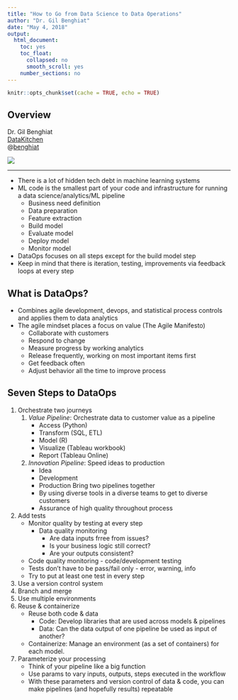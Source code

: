 ```yaml
---
title: "How to Go from Data Science to Data Operations"
author: "Dr. Gil Benghiat"
date: "May 4, 2018"
output: 
  html_document:
    toc: yes
    toc_float:
      collapsed: no
      smooth_scroll: yes
    number_sections: no
---
```


```r
knitr::opts_chunk$set(cache = TRUE, echo = TRUE)
```

## Overview

<div class="row">

<div class="col-md-6">
Dr. Gil Benghiat  
[DataKitchen](https://www.datakitchen.io/)  
@[benghiat](https://twitter.com/benghiat)  
</div>

<div class="col-md-6">
![](images/resized/benghiat_150.jpg)
</div>

</div>

***

- There is a lot of hidden tech debt in machine learning systems
- ML code is the smallest part of your code and infrastructure for running a data science/analytics/ML pipeline
    - Business need definition
    - Data preparation
    - Feature extraction
    - Build model
    - Evaluate model
    - Deploy model
    - Monitor model
- DataOps focuses on all steps except for the build model step
- Keep in mind that there is iteration, testing, improvements via feedback loops at every step

## What is DataOps?

  - Combines agile development, devops, and statistical process controls and applies them to data analytics
  - The agile mindset places a focus on value (The Agile Manifesto)
      - Collaborate with customers
      - Respond to change
      - Measure progress by working analytics
      - Release frequently, working on most important items first
      - Get feedback often
      - Adjust behavior all the time to improve process

## Seven Steps to DataOps

1. Orchestrate two journeys
    1. _Value Pipeline_: Orchestrate data to customer value as a pipeline
        - Access (Python)
        - Transform (SQL, ETL)
        - Model (R)
        - Visualize (Tableau workbook)
        - Report (Tableau Online)
    1. _Innovation Pipeline_: Speed ideas to production
        - Idea
        - Development
        - Production 
    Bring two pipelines together
        - By using diverse tools in a diverse teams to get to diverse customers
        - Assurance of high quality throughout process
1. Add tests
    - Monitor quality by testing at every step
        - Data quality monitoring
            - Are data inputs frree from issues?
            - Is your business logic still correct?
            - Are your outputs consistent?
    - Code quality monitoring - code/development testing
    - Tests don't have to be pass/fail only - error, warning, info
    - Try to put at least one test in every step
1. Use a version control system
1. Branch and merge
1. Use multiple environments
1. Reuse & containerize
    - Reuse both code & data
        - Code: Develop libraries that are used across models & pipelines
        - Data: Can the data output of one pipeline be used as input of another?
    - Containerize: Manage an environment (as a set of containers) for each model.
1. Parameterize your processing
    - Think of your pipeline like a big function
    - Use params to vary inputs, outputs, steps executed in the workflow
    - With these parameters and version control of data & code, you can make pipelines (and hopefully results) repeatable
